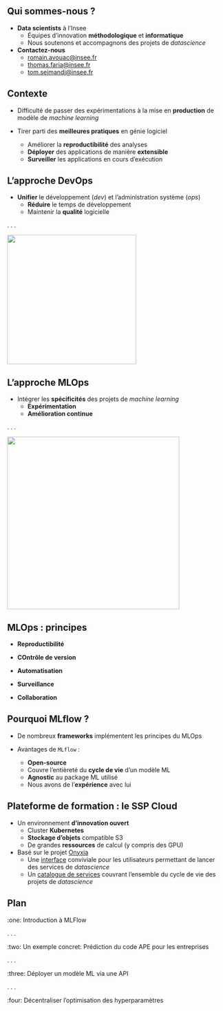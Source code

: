 
## Qui sommes-nous ?

- [**Data scientists**]{.orange} à l'Insee
  - Équipes d'innovation [**méthodologique**]{.blue2} et [**informatique**]{.blue2}
  - Nous soutenons et accompagnons des projets de *datascience*

- [**Contactez-nous**]{.orange}
  - <romain.avouac@insee.fr>
  - <thomas.faria@insee.fr>
  - <tom.seimandi@insee.fr>

## Contexte

- Difficulté de passer des expérimentations à la mise en [**production**]{.orange} de modèle de *machine learning*

- Tirer parti des [**meilleures pratiques**]{.orange} en génie logiciel
  - Améliorer la [**reproductibilité**]{.blue2} des analyses
  - [**Déployer**]{.blue2} des applications de manière [**extensible**]{.blue2}
  - [**Surveiller**]{.blue2} les applications en cours d'exécution

## L'approche DevOps

- [**Unifier**]{.orange} le développement (*dev*) et l'administration système (*ops*)
  - [**Réduire**]{.blue2} le temps de développement
  - Maintenir la [**qualité**]{.blue2} logicielle

. . .

![](../img/devops.png){fig-align="center" height=300}

## L'approche MLOps

- Intégrer les [**spécificités**]{.orange} des projets de *machine learning*
  - [**Expérimentation**]{.blue2}
  - [**Amélioration continue**]{.blue2}

. . .

![](../img/mlops.png){fig-align="center" height=400}

## MLOps : principes

- [**Reproductibilité**]{.orange}

- [**COntrôle de version**]{.orange}

- [**Automatisation**]{.orange}

- [**Surveillance**]{.orange}

- [**Collaboration**]{.orange}

## Pourquoi MLflow ?

- De nombreux [**frameworks**]{.orange} implémentent les principes du MLOps

- Avantages de `MLflow` : 
  - [**Open-source**]{.blue2}
  - Couvre l'entièreté du [**cycle de vie**]{.blue2} d'un modèle ML
  - [**Agnostic**]{.blue2} au package ML utilisé
  - Nous avons de l'[**expérience**]{.blue2} avec lui

## Plateforme de formation : le SSP Cloud

- Un environnement [**d'innovation ouvert**]{.orange}
  - Cluster [**Kubernetes**]{.blue2}
  - [**Stockage d'objets**]{.blue2} compatible S3
  - De grandes [**ressources**]{.blue2} de calcul (y compris des GPU)

- Basé sur le projet [Onyxia](https://github.com/InseeFrLab/onyxia-web)
  - Une [interface](https://datalab.sspcloud.fr/) conviviale pour les utilisateurs permettant de lancer des services de *datascience*
  - Un [catalogue de services](https://datalab.sspcloud.fr/catalog/ide) couvrant l'ensemble du cycle de vie des projets de *datascience*

## Plan

:one: Introduction à MLFlow

. . .

:two: Un exemple concret: Prédiction du code APE pour les entreprises

. . .

:three: Déployer un modèle ML via une API

. . .

:four: Décentraliser l'optimisation des hyperparamètres
